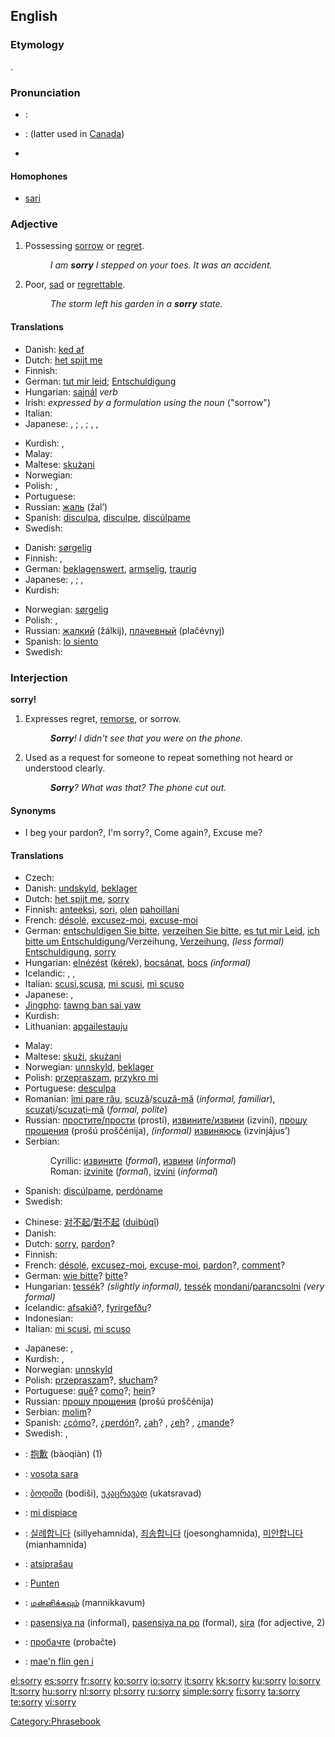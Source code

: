 ==English==

{{rank|example|class|century|985|sorry|share|working|breath}}

===Etymology===
{{OE.}} {{term|sarig|sāriġ|lang=ang}}.

===Pronunciation===
* {{italbrac|[[RP]]}}: {{IPA|/ˈsɒri/}}
* {{italbrac|US}}: {{IPA|/ˈsɑːri/|/ˈsɔːri/}} (latter used in [[Canadian English|Canada]])
* {{audio|en-us-sorry.ogg|Audio (US)}}

====Homophones====
* [[sari]]

===Adjective===
{{en-adj|sorri|er}}

# Possessing [[sorrow]] or [[regret]].
#: ''I am '''sorry''' I stepped on your toes.  It was an accident.''
# Poor, [[sad]] or [[regrettable]].
#: ''The storm left his garden in a '''sorry''' state.''

====Translations====
{{trans-top|possessing sorrow or regret}}
* Danish: [[ked af]]
* Dutch: [[het spijt me]]
* Finnish: {{t+|fi|paha|alt=pahoillaan}}
* German: [[tut mir leid]]; [[Entschuldigung]]
* Hungarian: [[sajnál]] ''verb''
* Irish: ''expressed by a formulation using the noun'' {{t-|ga|brón|m|xs=Irish}} ("sorrow")
* Italian: {{t+|it|scusa}}
* Japanese: {{qualifier|disagree one's mistake}} {{t-|ja|残念な|tr=zannen na|sc=Jpan}}, {{t-|ja|遺憾な|tr=ikan na|sc=Jpan}}; {{qualifier|agree one's mistake}} {{t|ja|すまない|tr=sumanai|sc=Jpan}}, {{t|ja|申し訳ない|tr=moushiwakenai|sc=Jpan}}; {{qualifier|regret}} {{t-|ja|残念な|tr=zannen na|sc=Jpan}}, {{t-|ja|遺憾な|tr=ikan na|sc=Jpan}}, {{t-|ja|恐縮な|tr=kyōshuku na|sc=Jpan}}
{{trans-mid}}
* Kurdish: {{KUchar|[[خه‌جاڵه‌ت]]}}, {{KUchar|[[لێبوردن]]}}
* Malay: {{t-|ms|maaf|xs=Malay}}
* Maltese: [[skużani]]
* Norwegian: {{t+|no|lei}}
* Polish: {{t+|pl|przepraszam}}, {{t-|pl|przykro mi}}
* Portuguese: {{t+|pt|desculpa}}
* Russian: [[жаль]] (žal’)
* Spanish: [[disculpa]], [[disculpe]], [[discúlpame]]
* Swedish: {{t+|sv|ledsen}}
{{trans-bottom}}

{{trans-top|poor, regrettable}}
* Danish: [[sørgelig]]
* Finnish: {{t+|fi|surkea}}, {{t+|fi|surullinen}}
* German: [[beklagenswert]], [[armselig]], [[traurig]]
* Japanese: {{qualifier|poor}} {{t|ja|気の毒な|tr=kinodoku na|sc=Jpan}}, {{t-|ja|かわいそうな|tr=kawaisō na|sc=Jpan}}; {{qualifier|regrettable}} {{t-|ja|残念な|tr=zannen na|sc=Jpan}}, {{t-|ja|遺憾な|tr=ikan na|sc=Jpan}}
* Kurdish: {{t+|ku|په‌شیمان|sc=KUchar}}
{{trans-mid}}
* Norwegian: [[sørgelig]]
* Polish: {{t+|pl|przykry}}, {{t-|pl|żałosny}}
* Russian: [[жалкий]] (žálkij), [[плачевный]] (plačévnyj)
* Spanish: [[lo siento]]
* Swedish: {{t+|sv|sorglig}}
{{trans-bottom}}

===Interjection===
'''sorry!'''

# Expresses regret, [[remorse]], or sorrow.
#: '''''Sorry'''!  I didn't see that you were on the phone.''
# Used as a request for someone to repeat something not heard or understood clearly.
#: '''''Sorry'''?  What was that?  The phone cut out.''

====Synonyms====
* {{sense|request to repeat}} I beg your pardon?, I'm sorry?, Come again?, Excuse me? {{US}}

====Translations====
{{trans-top|expression of regret or sorrow}}
* Czech: {{t-|cs|promiňte}}
* Danish: [[undskyld]], [[beklager]]
* Dutch: [[het spijt me]], [[sorry]]
* Finnish: [[anteeksi]], [[sori]], [[olla|olen]] [[paha|pahoillani]]
* French: [[désolé]], [[excusez-moi]], [[excuse-moi]]
* German: [[entschuldigen Sie bitte]], [[verzeihen Sie bitte]], [[es tut mir Leid]], [[ich bitte um Entschuldigung]]/Verzeihung, [[Verzeihung]], ''(less formal)'' [[Entschuldigung]], [[sorry]]
* Hungarian: [[elnézést]] ([[kérek]]), [[bocsánat]], [[bocs]] ''(informal)''
* Icelandic: {{t+|is|fyrirgefðu}}, {{t-|is|afsakið}}, {{t-|is|fyrirgefðu mér}}
* Italian: [[scusi]],[[scusa]], [[mi scusi]], [[mi scuso]]
* Japanese: {{t-|ja|すみません|tr=sumimasen|sc=Jpan}}, {{t+|ja|ごめんなさい|tr=gomennasai|sc=Jpan}}
* [[Jingpho]]: [[tawng ban sai yaw]]
* Kurdish: {{KUchar|[[ببووره‌]]}}
* Lithuanian: [[apgailestauju]]
{{trans-mid}}
* Malay: {{t-|ms|maaf|xs=Malay}}
* Maltese: [[skużi]], [[skużani]]
* Norwegian: [[unnskyld]], [[beklager]]
* Polish: [[przepraszam]], [[przykro mi]]
* Portuguese: [[desculpa]]
* Romanian: [[îmi pare rău]], [[scuză]]/[[scuză-mă]] (''informal, familiar''), [[scuzaţi]]/[[scuzaţi-mă]] (''formal, polite'')
* Russian: [[простить|простите/прости]] (prostí), [[извинить|извините/извини]] (izviní), [[прошу прощения]] (prošú proščénija), ''(informal)'' [[извиниться|извиняюсь]] (izvinjájus’)
* Serbian:
*: Cyrillic: [[извините]] (''formal''), [[извини]] (''informal'')
*: Roman: [[izvinite]] (''formal''), [[izvini]] (''informal'')
* Spanish: [[discúlpame]], [[perdóname]]
* Swedish: {{t-|sv|förlåt}}
{{trans-bottom}}

{{trans-top|request to repeat}}
* Chinese: [[对不起]]/[[對不起]] ([[duìbùqǐ]])
* Danish: {{t+|da|undskyld}}
* Dutch: [[sorry]], [[pardon]]?
* Finnish: {{t+|fi|anteeksi}}
* French: [[désolé]], [[excusez-moi]], [[excuse-moi]], [[pardon]]?, [[comment]]?
* German: [[wie bitte]]? [[bitte]]?
* Hungarian: [[tessék]]? ''(slightly informal),'' [[tessék]] [[mondani]]/[[parancsolni]] ''(very formal)''
* Icelandic: [[afsakið]]?, [[fyrirgefðu]]?
* Indonesian: {{t-|id|maaf|xs=Indonesian}}
* Italian: [[mi scusi]], [[mi scuso]]
{{trans-mid}}
* Japanese: {{t-|ja|すみません|tr=sumimasen|sc=Jpan}}, {{t+|ja|ごめんなさい|tr=gomennasai|sc=Jpan}}
* Kurdish: {{KUchar|[[ببووره‌]]}}, {{KUchar|[[به‌ڵێ]]}}
* Norwegian: [[unnskyld]]
* Polish: [[przepraszam]]?, [[słucham]]?
* Portuguese: [[quê]]? [[como#Portuguese|como]]?; [[hein]]?
* Russian: [[прошу прощения]] (prošú proščénija)
* Serbian: [[molim]]?
* Spanish: ¿[[cómo]]?, ¿[[perdón]]?, ¿[[ah#Spanish|ah]]? {{italbrac|Colombia|Puerto Rico|Venezuela|colloquial}}, ¿[[eh#Spanish|eh]]?  {{italbrac|Cuba|Spain|colloquial}}, ¿[[mande]]? {{italbrac|Mexico|colloquial}}
* Swedish: {{t-|sv|ursäkta}}, {{t-|sv|förlåt}}
{{trans-bottom}}

{{checktrans-top}}
* {{ttbc|Chinese}}: [[抱歉]] (bàoqiàn) (1)
* {{ttbc|Fijian}}: [[vosota sara]]
* {{ttbc|Georgian}}: [[ბოდიში]] (bodiši), [[უკაცრავად]] (ukatsravad)
* {{ttbc|Italian}}: [[mi dispiace]]
* {{ttbc|Korean}}: [[실례합니다]] (sillyehamnida), [[죄송합니다]] (joesonghamnida), [[미안합니다]] (mianhamnida)
{{checktrans-mid}}
* {{ttbc|Lithuanian}}: [[atsiprašau]]
* {{ttbc|Sudanese}}: [[Punten]]
* {{ttbc|Tamil}}: [[மன்னிக்கவும்]] (mannikkavum)
* {{ttbc|Tagalog}}: [[pasensiya na]] (informal), [[pasensiya na po]] (formal), [[sira]] (for adjective, 2)
* {{ttbc|Ukrainian}}: [[пробачте]] (probačte)
* {{ttbc|Welsh}}: [[mae'n flin gen i]]
{{checktrans-bottom}}

[[Category:Phrasebook]]

[[el:sorry]]
[[es:sorry]]
[[fr:sorry]]
[[ko:sorry]]
[[io:sorry]]
[[it:sorry]]
[[kk:sorry]]
[[ku:sorry]]
[[lo:sorry]]
[[lt:sorry]]
[[hu:sorry]]
[[nl:sorry]]
[[pl:sorry]]
[[ru:sorry]]
[[simple:sorry]]
[[fi:sorry]]
[[ta:sorry]]
[[te:sorry]]
[[vi:sorry]]